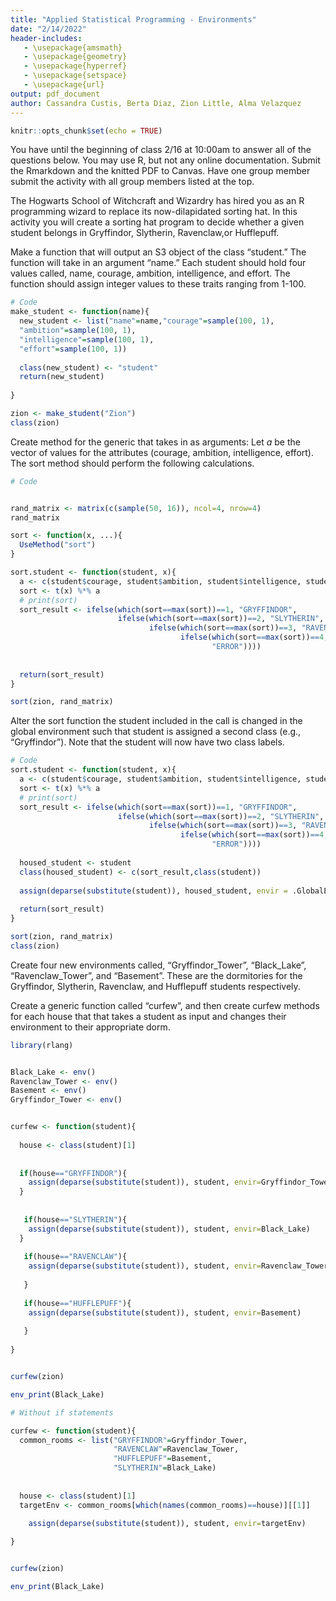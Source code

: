 ```yaml
---
title: "Applied Statistical Programming - Environments"
date: "2/14/2022"
header-includes:
   - \usepackage{amsmath}
   - \usepackage{geometry}
   - \usepackage{hyperref}
   - \usepackage{setspace}
   - \usepackage{url}
output: pdf_document
author: Cassandra Custis, Berta Diaz, Zion Little, Alma Velazquez
---
```


```r
knitr::opts_chunk$set(echo = TRUE)
```

\textbf{Write the R code to answer the following questions. Write the code, and then show what the computer returns when that code is run. Thoroughly comment your solutions.}

You have until the beginning of class 2/16 at 10:00am to answer all of the questions below. You may use R, but not any online documentation. Submit the Rmarkdown and the knitted PDF to Canvas. Have one group member submit the activity with all group members listed at the top.

\section*{The Sorting Hat}

\noindent The Hogwarts School of Witchcraft and Wizardry has hired you as an R programming wizard to replace its now-dilapidated sorting hat. In this activity you will create a sorting hat program to decide whether a given student belongs in Gryffindor, Slytherin, Ravenclaw,or Hufflepuff.  




\subsection{Students}

Make a function that will output an S3 object of the class "student." The function will take in an argument "name." Each student should hold four values called, name, courage, ambition, intelligence, and effort.  The function should \textit{randomly} assign integer values to these traits ranging from 1-100.  

```r
# Code
make_student <- function(name){
  new_student <- list("name"=name,"courage"=sample(100, 1),
  "ambition"=sample(100, 1),
  "intelligence"=sample(100, 1),
  "effort"=sample(100, 1))
  
  class(new_student) <- "student"
  return(new_student)
  
}

zion <- make_student("Zion")
class(zion)
```

\subsection{Sorter}

Create method for the generic \texttt{sort} that takes in as arguments:
\begin{itemize}
  \item An object of the class \texttt{student}
  \item A matrix with four columns and four rows ($X$).
\end{itemize}
Let $a$ be the vector of values for the attributes (courage, ambition, intelligence, effort). The sort method should perform the following calculations.  
\begin{enumerate}
  \item Calculate $X^{T}a$, which should result in a vector of length four.  
  \item If the first element of the resulting vector is largest, return "GRYFFINDOR!", if the second element is largest return "SLYTHERIN!", if the third is largest return "RAVENCLAW!", if the fourth is largest return "HUFFLEPUFF!"
\end{enumerate}

```r
# Code


rand_matrix <- matrix(c(sample(50, 16)), ncol=4, nrow=4)
rand_matrix

sort <- function(x, ...){
  UseMethod("sort")
}

sort.student <- function(student, x){
  a <- c(student$courage, student$ambition, student$intelligence, student$effort)
  sort <- t(x) %*% a 
  # print(sort)
  sort_result <- ifelse(which(sort==max(sort))==1, "GRYFFINDOR", 
                        ifelse(which(sort==max(sort))==2, "SLYTHERIN", 
                               ifelse(which(sort==max(sort))==3, "RAVENCLAW", 
                                      ifelse(which(sort==max(sort))==4, "HUFFLEPUFF", 
                                             "ERROR"))))
 
  
  return(sort_result)
}

sort(zion, rand_matrix)


```

\subsection{Modifications}

Alter the sort function the student included in the call is changed in the global environment such that student is assigned a second class  (e.g., "Gryffindor").  Note that the student will now have two class labels.
```r
# Code
sort.student <- function(student, x){
  a <- c(student$courage, student$ambition, student$intelligence, student$effort)
  sort <- t(x) %*% a 
  # print(sort)
  sort_result <- ifelse(which(sort==max(sort))==1, "GRYFFINDOR", 
                        ifelse(which(sort==max(sort))==2, "SLYTHERIN", 
                               ifelse(which(sort==max(sort))==3, "RAVENCLAW", 
                                      ifelse(which(sort==max(sort))==4, "HUFFLEPUFF", 
                                             "ERROR"))))
 
  housed_student <- student
  class(housed_student) <- c(sort_result,class(student))
  
  assign(deparse(substitute(student)), housed_student, envir = .GlobalEnv)
  
  return(sort_result)
}

sort(zion, rand_matrix)
class(zion)
```

\subsection{Curfew}

Create four new environments called, "Gryffindor\_Tower", "Black\_Lake", "Ravenclaw\_Tower", and "Basement". These are the dormitories for the Gryffindor, Slytherin, Ravenclaw, and Hufflepuff students respectively.  

Create a generic function called "curfew", and then create curfew methods for each house that that takes a student as input and changes their environment to their appropriate dorm.  

```r
library(rlang)


Black_Lake <- env()
Ravenclaw_Tower <- env()
Basement <- env()
Gryffindor_Tower <- env()


curfew <- function(student){
  
  house <- class(student)[1]
  
  
  if(house=="GRYFFINDOR"){
    assign(deparse(substitute(student)), student, envir=Gryffindor_Tower)
  }
  
  
   if(house=="SLYTHERIN"){
    assign(deparse(substitute(student)), student, envir=Black_Lake)
  }
  
   if(house=="RAVENCLAW"){
    assign(deparse(substitute(student)), student, envir=Ravenclaw_Tower)
     
   }
  
   if(house=="HUFFLEPUFF"){
    assign(deparse(substitute(student)), student, envir=Basement)
     
   }
  
}


curfew(zion)

env_print(Black_Lake)

```

```r

# Without if statements

curfew <- function(student){
  common_rooms <- list("GRYFFINDOR"=Gryffindor_Tower, 
                       "RAVENCLAW"=Ravenclaw_Tower, 
                       "HUFFLEPUFF"=Basement, 
                       "SLYTHERIN"=Black_Lake)
  
  
  house <- class(student)[1]
  targetEnv <- common_rooms[which(names(common_rooms)==house)][[1]]
  
    assign(deparse(substitute(student)), student, envir=targetEnv)

}


curfew(zion)

env_print(Black_Lake)
```


